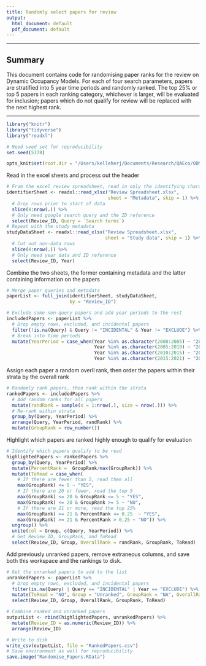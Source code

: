 ```yaml
---
title: Randomly select papers for review
output:
  html_document: default
  pdf_document: default
---
```


***

## Summary
This document contains code for randomising paper ranks for the review on Dynamic Occupancy Models. For each of four search parameters, papers are stratified into 5 year time periods and randomly ranked. The top 25% or top 5 papers in each ranking category, whichever is larger, will be evaluated for inclusion; papers which do not qualify for review will be replaced with the next highest rank. 

***
 
```r
library("knitr")
library("tidyverse") 
library("readxl")

# Need seed set for reproducibility
set.seed(5378)

opts_knit$set(root.dir = "/Users/kelleherj/Documents/Research/QAEco/ODM_Review/dynamic-occupancy-model-review/")
```

Read in the excel sheets and process out the header
```r
# From the excel review spreadsheet, read in only the identifying characteristics 
identifierSheet <- readxl::read_xlsx("Review Spreadsheet.xlsx", 
                                     sheet = "Metadata", skip = 1) %>%
  # Drop rows prior to start of data
  slice(4:nrow(.)) %>%
  # Only need google search query and the ID reference
  select(Review_ID, Query = `Search terms`) 
# Repeat with the study metadata
studyDataSheet <- readxl::read_xlsx("Review Spreadsheet.xlsx", 
                                    sheet = "Study data", skip = 1) %>%
  # Cut out non-data rows
  slice(4:nrow(.)) %>%
  # Only need year data and ID reference
  select(Review_ID, Year) 
```

Combine the two sheets, the former containing metadata and the latter containing information on the papers
```r
# Merge paper queries and metadata
paperList <- full_join(identifierSheet, studyDataSheet, 
                       by = "Review_ID")

# Exclude some non-query papers and add year periods to the rest
includedPapers <- paperList %>%
  # Drop empty rows, excluded, and incidental papers
  filter(!is.na(Query) & Query != "INCIDENTAL" & Year != "EXCLUDE") %>%
  # Break into time periods 
  mutate(YearPeriod = case_when(Year %in% as.character(2000:2005) ~ "2000:2005",
                                Year %in% as.character(2005:2010) ~ "2005:2010",
                                Year %in% as.character(2010:2015) ~ "2010:2015",
                                Year %in% as.character(2015:2021) ~ "2015:2021"))
```


Assign each paper a random overll rank, then order the papers within their strata by the overall rank
```r
# Randomly rank papers, then rank within the strata
rankedPapers <- includedPapers %>%
  # Add random ranks for all papers
  mutate(randRank = sample(x = 1:nrow(.), size = nrow(.))) %>%
  # Re-rank within strata
  group_by(Query, YearPeriod) %>%
  arrange(Query, YearPeriod, randRank) %>%
  mutate(GroupRank = row_number()) 
```


Highlight which papers are ranked highly enough to qualify for evaluation 
```r
# Identify which papers qualify to be read
highlightedPapers <- rankedPapers %>%
  group_by(Query, YearPeriod) %>%
  mutate(PercentRank =  GroupRank/max(GroupRank)) %>%
  mutate(ToRead = case_when(
    # If there are fewer than 5, read them all
    max(GroupRank) <= 5 ~ "YES",
    # If there are 20 or fewer, read the top 5
    max(GroupRank) <= 20 & GroupRank <= 5 ~ "YES",
    max(GroupRank) <= 20 & GroupRank >= 5 ~ "NO",
    # If there are 21 or more, read the top 25%
    max(GroupRank) >= 21 & PercentRank <= 0.25  ~ "YES",
    max(GroupRank) >= 21 & PercentRank > 0.25 ~ "NO")) %>%
  ungroup() %>%
  unite(col = Group, c(Query, YearPeriod)) %>%
  # Get Review_ID, GroupRank, and ToRead
  select(Review_ID, Group, OverallRank = randRank, GroupRank, ToRead)
```

Add previously unranked papers, remove extraneous columns, and save both this workspace and the rankings to disk.
```r
# Get the unranked papers to add to the list
unrankedPapers <- paperList %>% 
  # Drop empty rows, excluded, and incidental papers
  filter(is.na(Query) | Query == "INCIDENTAL" | Year == "EXCLUDE") %>%
  mutate(ToRead = "NO", Group = "Unranked", GroupRank = "NA", OverallRank = "NA") %>%
  select(Review_ID, Group, OverallRank, GroupRank, ToRead)

# Combine ranked and unranked papers
outputList <- rbind(highlightedPapers, unrankedPapers) %>%
  mutate(Review_ID = as.numeric(Review_ID)) %>%
  arrange(Review_ID)

# Write to disk
write_csv(outputList, file = "RankedPapers.csv")
# Save environment as well for reproducibility
save.image("Randomise_Papers.RData")
```

























